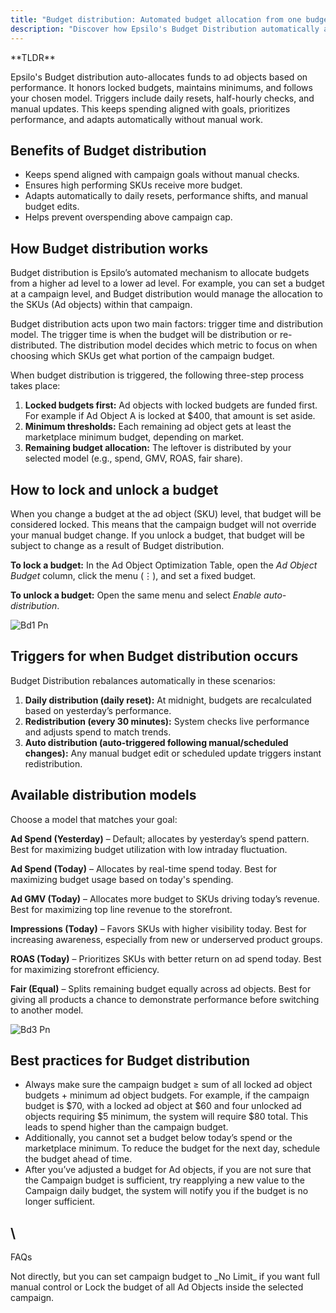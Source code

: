 ```yaml
---
title: "Budget distribution: Automated budget allocation from one budget to many"
description: "Discover how Epsilo's Budget Distribution automatically allocates campaign funds across ad objects based on performance."
---
```


<Note>
  **TLDR**

  Epsilo's Budget distribution auto-allocates funds to ad objects based on performance. It honors locked budgets, maintains minimums, and follows your chosen model. Triggers include daily resets, half-hourly checks, and manual updates. This keeps spending aligned with goals, prioritizes performance, and adapts automatically without manual work.
</Note>

## **Benefits of Budget distribution**

- Keeps spend aligned with campaign goals without manual checks.
- Ensures high performing SKUs receive more budget.
- Adapts automatically to daily resets, performance shifts, and manual budget edits.
- Helps prevent overspending above campaign cap.

## **How Budget distribution works**

Budget distribution is Epsilo’s automated mechanism to allocate budgets from a higher ad level to a lower ad level. For example, you can set a budget at a campaign level, and Budget distribution would manage the allocation to the SKUs (Ad objects) within that campaign.

Budget distribution acts upon two main factors: trigger time and distribution model. The trigger time is when the budget will be distribution or re-distributed. The distribution model decides which metric to focus on when choosing which SKUs get what portion of the campaign budget.

When budget distribution is triggered, the following three-step process takes place:

1. **Locked budgets first:** Ad objects with locked budgets are funded first. For example if Ad Object A is locked at \$400, that amount is set aside.
2. **Minimum thresholds:** Each remaining ad object gets at least the marketplace minimum budget, depending on market.
3. **Remaining budget allocation:** The leftover is distributed by your selected model (e.g., spend, GMV, ROAS, fair share).

## **How to lock and unlock a budget**

When you change a budget at the ad object (SKU) level, that budget will be considered locked. This means that the campaign budget will not override your manual budget change. If you unlock a budget, that budget will be subject to change as a result of Budget distribution.

**To lock a budget:** In the Ad Object Optimization Table, open the _Ad Object Budget_ column, click the menu (⋮), and set a fixed budget.

**To unlock a budget:** Open the same menu and select _Enable auto-distribution_.

![Bd1 Pn](/images/bd1.png)

## **Triggers for when Budget distribution occurs**

Budget Distribution rebalances automatically in these scenarios:

1. **Daily distribution (daily reset):** At midnight, budgets are recalculated based on yesterday’s performance.
2. **Redistribution (every 30 minutes):** System checks live performance and adjusts spend to match trends.
3. **Auto distribution (auto-triggered following manual/scheduled changes):** Any manual budget edit or scheduled update triggers instant redistribution.

## **Available distribution models**

Choose a model that matches your goal:

**Ad Spend (Yesterday)** – Default; allocates by yesterday’s spend pattern. Best for maximizing budget utilization with low intraday fluctuation.

**Ad Spend (Today)** – Allocates by real-time spend today. Best for maximizing budget usage based on today's spending.

**Ad GMV (Today)** – Allocates more budget to SKUs driving today’s revenue. Best for maximizing top line revenue to the storefront.

**Impressions (Today)** – Favors SKUs with higher visibility today. Best for increasing awareness, especially from new or underserved product groups.

**ROAS (Today)** – Prioritizes SKUs with better return on ad spend today. Best for maximizing storefront efficiency.

**Fair (Equal)** – Splits remaining budget equally across ad objects. Best for giving all products a chance to demonstrate performance before switching to another model.

![Bd3 Pn](/images/bd3.png)

## **Best practices for Budget distribution**

- Always make sure the campaign budget ≥ sum of all locked ad object budgets + minimum ad object budgets. For example, if the campaign budget is \$70, with a locked ad object at \$60 and four unlocked ad objects requiring \$5 minimum, the system will require \$80 total. This leads to spend higher than the campaign budget.
- Additionally, you cannot set a budget below today’s spend or the marketplace minimum. To reduce the budget for the next day, schedule the budget ahead of time.
- After you’ve adjusted a budget for Ad objects, if you are not sure that the Campaign budget is sufficient, try reapplying a new value to the Campaign daily budget, the system will notify you if the budget is no longer sufficient.

## \
FAQs

<Expandable title="Can I disable budget distribution?">
  Not directly, but you can set campaign budget to _No Limit_ if you want full manual control or Lock the budget of all Ad Objects inside the selected campaign.
</Expandable>